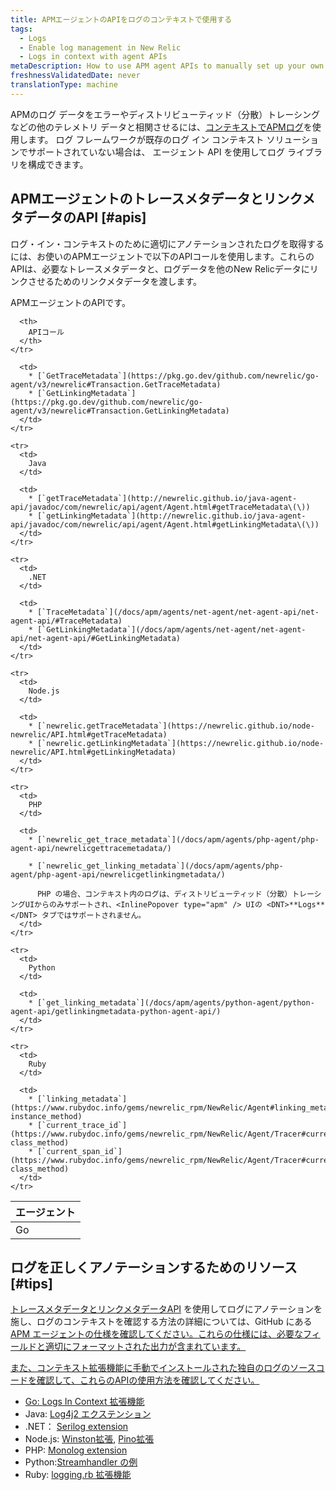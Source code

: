 ```yaml
---
title: APMエージェントのAPIをログのコンテキストで使用する
tags:
  - Logs
  - Enable log management in New Relic
  - Logs in context with agent APIs
metaDescription: How to use APM agent APIs to manually set up your own logs-in-context solution in New Relic.
freshnessValidatedDate: never
translationType: machine
---
```


APMのログ データをエラーやディストリビューティッド（分散）トレーシングなどの他のテレメトリ データと相関させるには、[コンテキストでAPMログ](/docs/apm/new-relic-apm/getting-started/get-started-logs-context)を使用します。 ログ フレームワークが既存のログ イン コンテキスト ソリューションでサポートされていない場合は、 <InlinePopover type="apm" />エージェント API を使用してログ ライブラリを構成できます。

## APMエージェントのトレースメタデータとリンクメタデータのAPI [#apis]

ログ・イン・コンテキストのために適切にアノテーションされたログを取得するには、お使いのAPMエージェントで以下のAPIコールを使用します。これらのAPIは、必要なトレースメタデータと、ログデータを他のNew Relicデータにリンクさせるためのリンクメタデータを渡します。

APMエージェントのAPIです。

<table>
  <thead>
    <tr>
      <th style={{ width: "150px" }}>
        <InlinePopover type="apm" />エージェント
      </th>

      <th>
        APIコール
      </th>
    </tr>
  </thead>

  <tbody>
    <tr>
      <td>
        Go
      </td>

      <td>
        * [`GetTraceMetadata`](https://pkg.go.dev/github.com/newrelic/go-agent/v3/newrelic#Transaction.GetTraceMetadata)
        * [`GetLinkingMetadata`](https://pkg.go.dev/github.com/newrelic/go-agent/v3/newrelic#Transaction.GetLinkingMetadata)
      </td>
    </tr>

    <tr>
      <td>
        Java
      </td>

      <td>
        * [`getTraceMetadata`](http://newrelic.github.io/java-agent-api/javadoc/com/newrelic/api/agent/Agent.html#getTraceMetadata\(\))
        * [`getLinkingMetadata`](http://newrelic.github.io/java-agent-api/javadoc/com/newrelic/api/agent/Agent.html#getLinkingMetadata\(\))
      </td>
    </tr>

    <tr>
      <td>
        .NET
      </td>

      <td>
        * [`TraceMetadata`](/docs/apm/agents/net-agent/net-agent-api/net-agent-api/#TraceMetadata)
        * [`GetLinkingMetadata`](/docs/apm/agents/net-agent/net-agent-api/net-agent-api/#GetLinkingMetadata)
      </td>
    </tr>

    <tr>
      <td>
        Node.js
      </td>

      <td>
        * [`newrelic.getTraceMetadata`](https://newrelic.github.io/node-newrelic/API.html#getTraceMetadata)
        * [`newrelic.getLinkingMetadata`](https://newrelic.github.io/node-newrelic/API.html#getLinkingMetadata)
      </td>
    </tr>

    <tr>
      <td>
        PHP
      </td>

      <td>
        * [`newrelic_get_trace_metadata`](/docs/apm/agents/php-agent/php-agent-api/newrelicgettracemetadata/)

        * [`newrelic_get_linking_metadata`](/docs/apm/agents/php-agent/php-agent-api/newrelicgetlinkingmetadata/)

          PHP の場合、コンテキスト内のログは、ディストリビューティッド（分散）トレーシングUIからのみサポートされ、<InlinePopover type="apm" /> UIの <DNT>**Logs**</DNT> タブではサポートされません。
      </td>
    </tr>

    <tr>
      <td>
        Python
      </td>

      <td>
        * [`get_linking_metadata`](/docs/apm/agents/python-agent/python-agent-api/getlinkingmetadata-python-agent-api/)
      </td>
    </tr>

    <tr>
      <td>
        Ruby
      </td>

      <td>
        * [`linking_metadata`](https://www.rubydoc.info/gems/newrelic_rpm/NewRelic/Agent#linking_metadata-instance_method)
        * [`current_trace_id`](https://www.rubydoc.info/gems/newrelic_rpm/NewRelic/Agent/Tracer#current_trace_id-class_method)
        * [`current_span_id`](https://www.rubydoc.info/gems/newrelic_rpm/NewRelic/Agent/Tracer#current_span_id-class_method)
      </td>
    </tr>
  </tbody>
</table>

<InstallFeedback />

## ログを正しくアノテーションするためのリソース [#tips]

[トレースメタデータとリンクメタデータAPI](#apis) を使用してログにアノテーションを施し、ログのコンテキストを確認する方法の詳細については、GitHub にある [APM エージェントの仕様を確認してください。これらの仕様には、必要なフィールドと適切にフォーマットされた出力が含まれています。](https://github.com/newrelic/newrelic-exporter-specs/tree/master/logging)

[また、コンテキスト拡張機能に手動でインストールされた独自のログのソースコードを確認して、これらのAPIの使用方法を確認してください。](https://github.com/newrelic/newrelic-exporter-specs/tree/master/logging)

* [](https://github.com/newrelic/newrelic-exporter-specs/tree/master/logging)
  [Go: ](https://github.com/newrelic/newrelic-exporter-specs/tree/master/logging)[Logs In Context 拡張機能](https://github.com/newrelic/go-agent/tree/master/v3/integrations/logcontext-v2)
* Java: [Log4j2 エクステンション](https://github.com/newrelic/java-log-extensions/blob/master/log4j2/src/main/java/com/newrelic/logging/log4j2/NewRelicLayout.java)
* .NET： [Serilog extension](https://github.com/newrelic/newrelic-logenricher-dotnet/tree/main/src/NewRelic.LogEnrichers.Serilog)
* Node.js: [Winston拡張](https://github.com/newrelic/newrelic-node-log-extensions/blob/main/packages/winston-log-enricher/lib/createFormatter.js), [Pino拡張](https://github.com/newrelic/newrelic-node-log-extensions/blob/main/packages/pino-log-enricher/lib/createFormatter.js)
* PHP: [Monolog extension](https://github.com/newrelic/newrelic-monolog-logenricher-php/blob/master/src/Formatter.php)
* Python:[Streamhandler の例](/docs/logs/logs-context/configure-logs-context-python/#3-old-formatter)
* Ruby: [logging.rb 拡張機能](https://github.com/newrelic/newrelic-ruby-agent/blob/dev/lib/new_relic/agent/logging.rb)